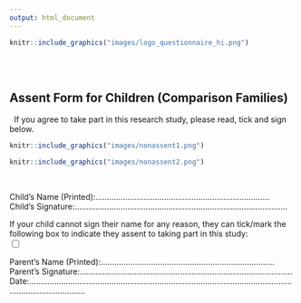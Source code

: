 ```yaml
---
output: html_document
---
```


```r
knitr::include_graphics("images/logo_questionnaire_hi.png")
```

<br><br> <!-- Add two line breaks -->

##  Assent Form for Children (Comparison Families)
&nbsp;
If you agree to take part in this research study, please read, tick and sign below.
&nbsp;

```r
knitr::include_graphics("images/nonassent1.png")
```


```r
knitr::include_graphics("images/nonassent2.png")
```

&nbsp;

Child’s Name (Printed):……………………………………….…………………………  
Child’s Signature:…………………………………………………………………………………  

If your child cannot sign their name for any reason, they can tick/mark the following box to indicate they assent to taking part in this study:    
<input type="checkbox">

Parent’s Name (Printed):……………………………………….…………………………  
Parent’s Signature:…………………………………………………………………………………  
Date:……………….………………………………………………………………………………………………………………… 


